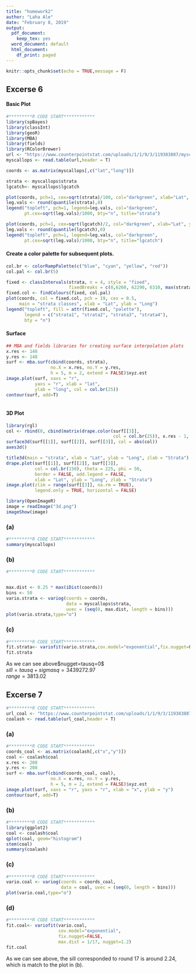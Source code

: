 ```yaml
---
title: "homework2"
author: "Laha Ale"
date: "February 8, 2019"
output:
  pdf_document: 
    keep_tex: yes
  word_document: default
  html_document:
    df_print: paged
---
```


```r
knitr::opts_chunk$set(echo = TRUE,message = F)
```

## Excerse 6

#### Basic Plot 

```r
#*********R CODE START************
library(spBayes)
library(classInt)
library(geoR)
library(MBA)
library(fields) 
library(RColorBrewer)
url <- "https://www.counterpointstat.com/uploads/1/1/9/3/119383887/myscallops.txt"
myscallops <- read.table(url,header = T)

coords <- as.matrix(myscallops[,c("lat","long")])

strata <- myscallops$strata
lgcatch<- myscallops$lgcatch

plot(coords, pch=1, cex=sqrt(strata)/100, col="darkgreen", xlab="Lat", ylab="Long")
leg.vals <- round(quantile(strata),0)
legend("topleft", pch=1, legend=leg.vals, col="darkgreen",
       pt.cex=sqrt(leg.vals)/1000, bty="n", title="strata")

plot(coords, pch=1, cex=sqrt(lgcatch)/2, col="darkgreen", xlab="Lat", ylab="Long")
leg.vals <- round(quantile(lgcatch),0)
legend("topleft", pch=1, legend=leg.vals, col="darkgreen",
       pt.cex=sqrt(leg.vals)/1000, bty="n", title="lgcatch")

```

#### Create a color palette for subsequent plots.
```r
col.br <- colorRampPalette(c("blue", "cyan", "yellow", "red"))
col.pal <- col.br(5)

fixed <- classIntervals(strata, n = 4, style = "fixed", 
                        fixedBreaks = c(0,6260, 62290, 6310, max(strata) + 1))
fixed.col <- findColours(fixed, col.pal)
plot(coords, col = fixed.col, pch = 19, cex = 0.5, 
     main = "strata classes", xlab = "Lat", ylab = "Long")
legend("topleft", fill = attr(fixed.col, "palette"),
       legend = c("strata1", "strata2", "strata3", "strata4"), 
       bty = "n")
```

#### Surface
```r
## MBA and fields libraries for creating surface interpolation plots
x.res <- 148
y.res <- 148
surf <- mba.surf(cbind(coords, strata), 
                 no.X = x.res, no.Y = y.res, 
                 h = 5, m = 2, extend = FALSE)$xyz.est
image.plot(surf, xaxs = "r", 
           yaxs = "r", xlab = "lat", 
           ylab = "long", col = col.br(25))
contour(surf, add=T) 



```

#### 3D Plot
```r

library(rgl)
col <- rbind(0, cbind(matrix(drape.color(surf[[3]],
                                         col = col.br(25)), x.res - 1, y.res-1), 0))
surface3d(surf[[1]], surf[[2]], surf[[3]], col = abs(col))
axes3d()

title3d(main = "strata", xlab = "Lat", ylab = "Long", zlab = "Strata")
drape.plot(surf[[1]], surf[[2]], surf[[3]],
           col = col.br(150), theta = 225, phi = 50,
           border = FALSE, add.legend = FALSE,
           xlab = "Lat", ylab = "Long", zlab = "Strata")
image.plot(zlim = range(surf[[3]], na.rm = TRUE),
           legend.only = TRUE, horizontal = FALSE)
```
```r
library(OpenImageR)
image = readImage("3d.png")
imageShow(image)
```



### (a)

```r
#*********R CODE START************
summary(myscallops)
```

### (b)

```r
#*********R CODE START************


max.dist <- 0.25 * max(iDist(coords))
bins <- 50
vario.strata <- variog(coords = coords,
                       data = myscallops$strata,
                       uvec = (seq(0, max.dist, length = bins)))
plot(vario.strata,type="o")
```

### (c)

```r
#*********R CODE START************
fit.strata<- variofit(vario.strata,cov.model="exponential",fix.nugget=FALSE, nugget=18)
fit.strata
```
As we can see above\$nugget=tausq=0$ \
$sill=tausq+sigmasq=3439272.97$\
$range=3813.02$


## Excerse 7
```r
#*********R CODE START************
url_coal <- "https://www.counterpointstat.com/uploads/1/1/9/3/119383887/coal.ash.txt"
coalash <- read.table(url_coal,header = T)
```
### (a)

```r
#*********R CODE START************
coords_coal <- as.matrix(coalash[,c("x","y")])
coal <- coalash$coal
x.res <- 208
y.res <- 208
surf <- mba.surf(cbind(coords_coal, coal),
                 no.X = x.res, no.Y = y.res, 
                 h = 5, m = 2, extend = FALSE)$xyz.est
image.plot(surf, xaxs = "r", yaxs = "r", xlab = "x", ylab = "y")
contour(surf, add=T) 
```

### (b)

```r
#*********R CODE START************
library(ggplot2)
coal <- coalash$coal
qplot(coal, geom="histogram") 
stem(coal)
summary(coalash)
```

### (c)

```r
#*********R CODE START************
vario.coal <- variog(coords = coords_coal,
                     data = coal, uvec = (seq(0, length = bins)))
plot(vario.coal,type="o")
```

### (d)

```r
#*********R CODE START************
fit.coal<- variofit(vario.coal,
                    cov.model="exponential",
                    fix.nugget=FALSE,
                    max.dist = 1/17, nugget=1.2)
fit.coal
```
As we can see above, the sill corresponded to round 17 is around 2.24, which is match to the plot in (b).
